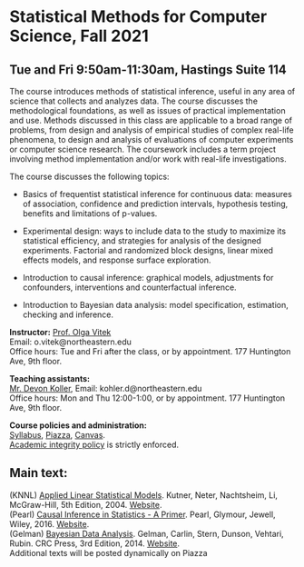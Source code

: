<h1> Statistical Methods for Computer Science, Fall 2021 </h1>
<h2>Tue and Fri 9:50am-11:30am, Hastings Suite 114</h2>

The course introduces methods of statistical inference, useful in any area of science that collects and analyzes data. The course discusses the methodological foundations, as well as issues of practical implementation and use. Methods discussed in this class are applicable to a broad range of problems, from design and analysis of empirical studies of complex real-life phenomena, to design and analysis of evaluations of computer experiments or computer science research. The coursework includes a term project involving method implementation and/or work with real-life investigations.

The course discusses the following topics:

- Basics of frequentist statistical inference for continuous data: measures of association, confidence and prediction intervals, hypothesis testing, benefits and limitations of p-values.

- Experimental design: ways to include data to the study to maximize its statistical efficiency, and strategies for analysis of the designed experiments. Factorial and randomized block designs, linear mixed effects models, and response surface exploration.

- Introduction to causal inference: graphical models, adjustments for confounders, interventions and counterfactual inference.

- Introduction to Bayesian data analysis: model specification, estimation, checking and inference.

<p><strong>Instructor:</strong> [Prof. Olga Vitek](http://olga-vitek-lab.ccis.northeastern.edu/)</br>
Email: o.vitek@northeastern.edu</br>
Office hours: Tue and Fri after the class, or by appointment. 177 Huntington Ave, 9th floor.</p>

<p><strong>Teaching assistants:</strong></br>
[Mr. Devon Koller](https://www.linkedin.com/in/sicheng-hao-0a9481b2/), 
Email: kohler.d@northeastern.edu</br>
Office hours: Mon and Thu 12:00-1:00, or by appointment. 177 Huntington Ave, 9th floor.

<p><strong>Course policies and administration:</strong></br> [Syllabus](CS7200_Fall21_syllabus.pdf),  [Piazza](piazza.com/northeastern/fall2021/cs7200), 
[Canvas](https://canvas.northeastern.edu/).</br>
[Academic integrity policy](http://www.northeastern.edu/osccr/academic-integrity-policy/) is strictly enforced.</p> 

<h2>Main text:</h2>
<p>(KNNL) [Applied Linear Statistical Models](https://www.amazon.com/Applied-Linear-Statistical-Models-2013/dp/1259064743/). Kutner, Neter, Nachtsheim, Li, McGraw-Hill, 5th Edition, 2004. [Website](http://users.stat.ufl.edu/~rrandles/sta4210/Rclassnotes/data/textdatasets/index.html).</br>
(Pearl) [Causal Inference in Statistics - A Primer](https://www.amazon.com/Causal-Inference-Statistics-Judea-Pearl/dp/1119186846). Pearl, Glymour, Jewell, Wiley, 2016. [Website](http://bayes.cs.ucla.edu/PRIMER/). </br>
(Gelman) [Bayesian Data Analysis](https://www.amazon.com/Bayesian-Analysis-Chapman-Statistical-Science/dp/1439840954). Gelman, Carlin, Stern, Dunson, Vehtari, Rubin. CRC Press,  3rd Edition, 2014. [Website](http://www.stat.columbia.edu/~gelman/book/).  </br>
Additional texts will be posted dynamically on Piazza
</p>
